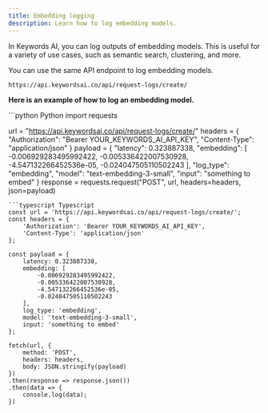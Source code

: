 ```yaml
---
title: Embedding logging
description: Learn how to log embedding models.
---
```


In Keywords AI, you can log outputs of embedding models. This is useful for a variety of use cases, such as semantic search, clustering, and more.


You can use the same API endpoint to log embedding models.
```
https://api.keywordsai.co/api/request-logs/create/
```

**Here is an example of how to log an embedding model.**

<CodeGroup>
```python Python
import requests

url = "https://api.keywordsai.co/api/request-logs/create/"
headers = {
    "Authorization": "Bearer YOUR_KEYWORDS_AI_API_KEY",
    "Content-Type": "application/json"
}
payload = {
    "latency": 0.323887338,
    "embedding": [
        -0.006929283495992422,
        -0.005336422007530928,
        -4.547132266452536e-05,
        -0.024047505110502243
    ],
    "log_type": "embedding",
    "model": "text-embedding-3-small",
    "input": "something to embed"
}
response = requests.request("POST", url, headers=headers, json=payload)
```
```typescript Typescript
const url = 'https://api.keywordsai.co/api/request-logs/create/';
const headers = {
    'Authorization': 'Bearer YOUR_KEYWORDS_AI_API_KEY',
    'Content-Type': 'application/json'
};

const payload = {
    latency: 0.323887338,
    embedding: [
        -0.006929283495992422,
        -0.005336422007530928,
        -4.547132266452536e-05,
        -0.024047505110502243
    ],
    log_type: 'embedding',
    model: 'text-embedding-3-small',
    input: 'something to embed'
};

fetch(url, {
    method: 'POST',
    headers: headers,
    body: JSON.stringify(payload)
})
.then(response => response.json())
.then(data => {
    console.log(data);
})
```
</CodeGroup>